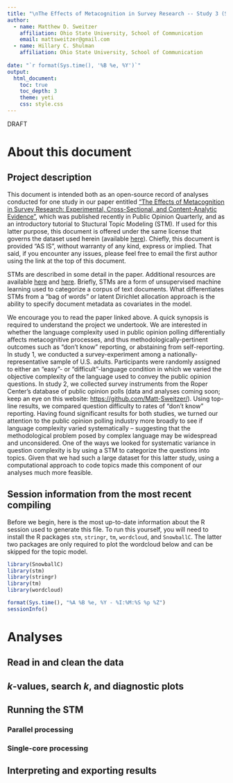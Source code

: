 ```yaml
---
title: "\nThe Effects of Metacognition in Survey Research -- Study 3 (Structural Topic Model)"
author:
  - name: Matthew D. Sweitzer
    affiliation: Ohio State University, School of Communication
    email: mattsweitzer@gmail.com
  - name: Hillary C. Shulman
    affiliation: Ohio State University, School of Communication
    
date: "`r format(Sys.time(), '%B %e, %Y')`"
output:
  html_document:
    toc: true
    toc_depth: 3
    theme: yeti
    css: style.css
---
```


<div class="watermark">DRAFT</div>

# About this document

## Project description

This document is intended both as an open-source record of analyses conducted for one study in our paper entitled ["The Effects of Metacognition in Survey Research: Experimental, Cross-Sectional, and Content-Analytic Evidence"](https://github.com/Matt-Sweitzer/Papers/blob/master/SweitzerShulman2018.pdf), which was published recently in Public Opinion Quarterly, and as an introductory tutorial to Stuctural Topic Modeling (STM). If used for this latter purpose, this document is offered under the same license that governs the dataset used herein (available [here](https://github.com/Matt-Sweitzer/Metacognition_Surveys/blob/master/LICENSE)). Chiefly, this document is provided "AS IS", without warranty of any kind, express or implied. That said, if you encounter any issues, please feel free to email the first author using the link at the top of this document.

STMs are described in some detail in the paper. Additional resources are available [here](http://www.structuraltopicmodel.com/) and [here](http://scholar.harvard.edu/files/dtingley/files/topicmodelsopenendedexperiments.pdf). Briefly, STMs are a form of unsupervised machine learning used to categorize a corpus of text documents. What differentiates STMs from a "bag of words" or latent Dirichlet allocation approach is the ability to specify document metadata as covariates in the model.

We encourage you to read the paper linked above. A quick synopsis is required to understand the project we undertook. We are interested in whether the language complexity used in public opinion polling differentially affects metacognitive processes, and thus methodologically-pertinent outcomes such as "don't know" reporting, or abstaining from self-reporting. In study 1, we conducted a survey-experiment among a nationally-representative sample of U.S. adults. Participants were randomly assigned to either an "easy"- or "difficult"-language condition in which we varied the objective complexity of the language used to convey the public opinion questions. In study 2, we collected survey instruments from the Roper Center's database of public opinion polls (data and analyses coming soon; keep an eye on this website: [https://github.com/Matt-Sweitzer/](https://github.com/Matt-Sweitzer/)). Using top-line results, we compared question difficulty to rates of "don't know" reporting. Having found significant results for both studies, we turned our attention to the public opinion polling industry more broadly to see if language complexity varied systematically -- suggesting that the methodological problem posed by complex language may be widespread and unconsidered. One of the ways we looked for systematic variance in question complexity is by using a STM to categorize the questions into topics. Given that we had such a large dataset for this latter study, using a computational approach to code topics made this component of our analyses much more feasible.

## Session information from the most recent compiling

Before we begin, here is the most up-to-date information about the R session used to generate this file. To run this yourself, you will need to install the R packages `stm`, `stringr`, `tm`, `wordcloud`, and `SnowballC`. The latter two packages are only required to plot the wordcloud below and can be skipped for the topic model.

```r
library(SnowballC)
library(stm)
library(stringr)
library(tm)
library(wordcloud)
```

```r
format(Sys.time(), "%A %B %e, %Y - %I:%M:%S %p %Z")
sessionInfo()
```

# Analyses

## Read in and clean the data

## *k*-values, search *k*, and diagnostic plots

## Running the STM

### Parallel processing

### Single-core processing

## Interpreting and exporting results